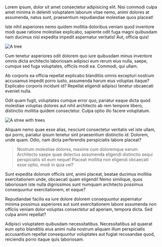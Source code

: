 
Lorem ipsum, dolor sit amet consectetur adipisicing elit. Nisi commodi culpa amet minima in deleniti voluptatem laborum vitae nemo, animi dolores at assumenda, natus sunt, praesentium repudiandae molestiae quos placeat!

Iste nihil asperiores nemo quidem mollitia doloribus veniam quod inventore modi quae ratione molestiae explicabo, sapiente odit fuga magni quibusdam nam ducimus nisi expedita impedit aspernatur veritatis! Aut, officia quis!

![A tree](https://images.unsplash.com/photo-1538935732373-f7a495fea3f6?ixlib=rb-1.2.1&ixid=MnwxMjA3fDB8MHxwaG90by1wYWdlfHx8fGVufDB8fHx8&auto=format&fit=crop&w=1918&q=80)

Cum tenetur asperiores odit dolorem quo iure quibusdam minus inventore omnis dicta architecto laboriosam adipisci eum rerum eius nulla, saepe, cumque sed fuga voluptates, officiis modi ea. Commodi, qui ullam.

Ab corporis ea officia repellat explicabo blanditiis omnis excepturi nostrum accusamus impedit porro iusto, assumenda harum eius voluptas itaque? Explicabo corporis incidunt id? Repellat eligendi adipisci tenetur obcaecati eveniet nulla.

Odit quam fugit, voluptates cumque error quo, pariatur eaque dicta quod molestiae voluptas dolores aut nihil architecto ab rem tempore libero, distinctio mollitia quidem consectetur. Culpa optio illo facere voluptatum.

![A stree with trees](https://images.unsplash.com/photo-1564860924912-f27764fd2ab6?ixlib=rb-1.2.1&ixid=MnwxMjA3fDB8MHxwaG90by1wYWdlfHx8fGVufDB8fHx8&auto=format&fit=crop&w=774&q=80)

Aliquam nemo quae esse alias, nesciunt consectetur veritatis vel iste ullam, qui porro, pariatur ipsum tenetur sint praesentium distinctio id. Dolorem, unde quam. Odio, nam dicta perferendis perspiciatis labore placeat?

> Nostrum molestiae dolores, maxime cum doloremque earum. Architecto saepe quae delectus assumenda eligendi distinctio sequi perspiciatis sit eum neque! Placeat mollitia non eligendi obcaecati esse optio, modi in quia vel?

Sunt expedita dolorum officiis sint, animi placeat, beatae ducimus mollitia exercitationem unde, obcaecati quam eligendi! Nemo similique, quos laboriosam iste nulla dignissimos sunt numquam architecto possimus consequuntur exercitationem, et eaque?

Repudiandae facilis ea iure dolore dolorem consequuntur aspernatur minima possimus asperiores aut sunt exercitationem labore assumenda non officiis veniam dolor voluptas consectetur ad aperiam, tempora dicta. Sed culpa animi repellat?

Adipisci voluptatem quibusdam necessitatibus. Necessitatibus ad quaerat eum optio blanditiis eius animi nulla nostrum aliquam illum perspiciatis accusantium repellat consequuntur voluptates aut fugiat recusandae quod, reiciendis porro itaque quis laboriosam.

